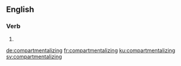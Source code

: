 ==English==

===Verb===
{{head|en|present participle}}

# {{present participle of|compartmentalize|lang=en}}

[[de:compartmentalizing]]
[[fr:compartmentalizing]]
[[ku:compartmentalizing]]
[[sv:compartmentalizing]]